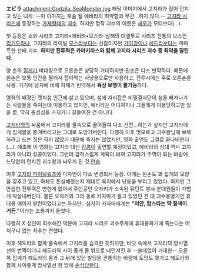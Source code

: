 '''エビラ'''
attachment:Godzila_SeaMonster.jpg
해당 이미지에서 고지라가 집어 던지고 있는 녀석.
--이 이미지는 후술 될 에비라의 허약함과 무관...하지 않다.--
[[고지라 시리즈]]에 등장하는 [[가재]]형태의 [[괴수]]. 하지만 정작 괴수의 이름은 [[새우]]가 모티브다(...).

첫 등장은 쇼와 시리즈 고지라•에비라•모스라-남해의 대결투로 시리즈 전통의 보스인 [[킹기도라]]나, 고지라의 라이벌 [[모스라]]보다는 신참이지만 [[가이강]]이나 [[헤도라]]보다는 까마득한 선배 괴수. '''하지만 전투력은 카마키라스와 함께 고지라 시리즈 괴수 중 최약을 달린다.'''

양 손의 [[집게]]가 비대칭으로 오른손은 상당히 거대하지만 왼손은 다소 빈약하다. 때문에 왼손은 보통 인간을 찔러서 잡아먹는 사냥용으로만 사용하고, 전투시에는 주로 오른손을 사용. 거기에 덩치에 비해 하체가 빈약해서 '''육상 보행이 불가능'''하다. 

영화의 배경인 렛치섬 인근에 살고 있으며, 섬에 자리잡은 비밀결사단이 섬을 빠져나가는 사람들을 죽이는데 이용하고 있지만, 에비라는 어디까지나 그들에게 이용당하고만 있을 뿐, 딱히 충성심을 가지거나 길들여진 건 아니다. 

[[고지라]]와의 싸움에서 고지라를 물속으로 끌어들여 다소 선전...하는가 싶지만 고지라에게 집게발을 뜯겨버리고는 그대로 도망가버린다. 다행히 이후 멋모르고 괴수왕님께 보복하려고 드는 짓은 하지 않았기 때문에 죽지는 않았지만, 영화 출연도 그걸로 끝나버린다(...). 애초에 이 영화는 고지라 대신 [[킹콩]]이 출연할 예정이었고, 에비라의 상대 역시 고지라가 아니라 킹콩이었다. 그런데 갑작스럽게 계획이 바껴 고지라가 주역이 되는 바람에 느닷없이 먼치킨 괴수왕과 싸우게 된 것.[[안습]].

이후 [[고지라 파이널워즈]]에 디자인이 다소 변경되서 등장. 이때는 왼손도 꽤 집게의 모양을 갖추고 있고, 하체도 튼실해졌는지 제대로 육지에서 난동을 부리고 있었다. 하지만 그 안습한 전투력은 변한게 없어서 주인공인 오자키가 소속된 뮤턴트 병사 분대원들이 가볍게 박살내버린다. 물론 오자키와 그의 동료 카자마가 들고 있었던 건 대 괴수용병기인 휴대용 메이저 발칸이었다고는 하지만...심지어 카자마에게는 '''"미안, 랍스타는 딱 질색이거든."'''이라는 조롱까지 들었다.

다행히 X 성인이 회수해간 덕분에 고지라 시리즈 괴수주제에 휴대용화기에 죽는다는 어처구니 없는 최후는 면했다.

이후 헤도라와 함께 물속에서 고지라를 습격한 듯하지만, 바닷 속에서 고지라의 방사열선이 번쩍이더니 헤도라와 사이 좋게 물 밖으로 내던져진 후 --쓸데없이 거대한-- 오른쪽 집게가 헤도라의 몸과 그 뒤에 있던 빌딩을 관통하는 바람에 도망도 못가고 헤도라와 함께 사이좋게 방사열선 한 방에 [[순삭]]당한다.

